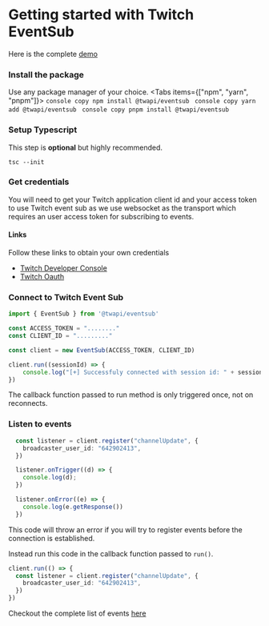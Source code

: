 
# Getting started with Twitch EventSub

Here is the complete [demo](https://github.com/fero1xd/twapi/tree/master/examples/eventsub)

<Steps>

### Install the package

Use any package manager of your choice.
<Tabs items={["npm", "yarn", "pnpm"]}>
  <Tab>
    ```console copy
    npm install @twapi/eventsub
    ```
  </Tab>
  <Tab>
    ```console copy
    yarn add @twapi/eventsub
    ```
  </Tab>
  <Tab>
    ```console copy
    pnpm install @twapi/eventsub
    ```
  </Tab>
</Tabs>


### Setup Typescript
This step is **optional** but highly recommended.
```console copy
tsc --init
```

### Get credentials
You will need to get your Twitch application client id and your access token to use Twitch event sub as we use websocket as the transport 
which requires an user access token for subscribing to events. 

#### Links
Follow these links to obtain your own credentials
- [Twitch Developer Console](https://dev.twitch.tv/console)
- [Twitch Oauth](https://dev.twitch.tv/docs/authentication/getting-tokens-oauth/)


### Connect to Twitch Event Sub

```ts copy filename="src/index.ts"
import { EventSub } from '@twapi/eventsub'

const ACCESS_TOKEN = "........"
const CLIENT_ID = "........."

const client = new EventSub(ACCESS_TOKEN, CLIENT_ID)

client.run((sessionId) => {
    console.log("[+] Successfuly connected with session id: " + sessionId)
})
```
<Callout type="warning">
The callback function passed to run method is only triggered once, not on reconnects.
</Callout>


### Listen to events
```ts copy filename="src/index.ts"
  const listener = client.register("channelUpdate", {
    broadcaster_user_id: "642902413",
  })

  listener.onTrigger((d) => {
    console.log(d);
  })

  listener.onError((e) => {
    console.log(e.getResponse())
  })
```
<Callout type="warning">
This code will throw an error if you will try to register events before the connection is established.
</Callout>

Instead run this code in the callback function passed to `run()`.
```ts copy filename="src/index.ts"
client.run(() => {
  const listener = client.register("channelUpdate", {
    broadcaster_user_id: "642902413",
  })
})
```

Checkout the complete list of events [here](https://dev.twitch.tv/docs/eventsub/eventsub-subscription-types)

</Steps>
